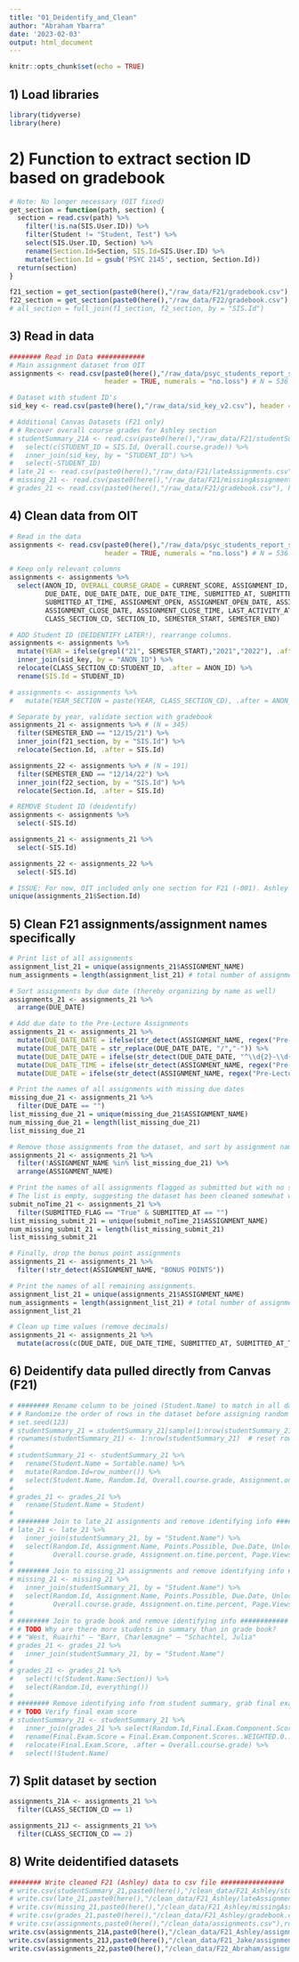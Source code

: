 ```yaml
---
title: "01_Deidentify_and_Clean"
author: "Abraham Ybarra"
date: '2023-02-03'
output: html_document
---
```


```r
knitr::opts_chunk$set(echo = TRUE)
```

## 1) Load libraries

```r
library(tidyverse)
library(here)
```

# 2) Function to extract section ID based on gradebook 

```r
# Note: No longer necessary (OIT fixed)
get_section = function(path, section) {
  section = read.csv(path) %>%
    filter(!is.na(SIS.User.ID)) %>%
    filter(Student != "Student, Test") %>%
    select(SIS.User.ID, Section) %>% 
    rename(Section.Id=Section, SIS.Id=SIS.User.ID) %>%
    mutate(Section.Id = gsub('PSYC 2145', section, Section.Id))
  return(section)
}

f21_section = get_section(paste0(here(),"/raw_data/F21/gradebook.csv"), 'F21') # N = 536
f22_section = get_section(paste0(here(),"/raw_data/F22/gradebook.csv"), 'F22') # N = 192
# all_section = full_join(f1_section, f2_section, by = "SIS.Id")
```

## 3) Read in data 

```r
######## Read in Data ############
# Main assignment dataset from OIT
assignments <- read.csv(paste0(here(),"/raw_data/psyc_students_report_split_v2.csv"), 
                        header = TRUE, numerals = "no.loss") # N = 536

# Dataset with student ID's
sid_key <- read.csv(paste0(here(),"/raw_data/sid_key_v2.csv"), header = TRUE)

# Additional Canvas Datasets (F21 only)
# # Recover overall course grades for Ashley section
# studentSummary_21A <- read.csv(paste0(here(),"/raw_data/F21/studentSummary.csv"), header = TRUE) %>%
#   select(c(STUDENT_ID = SIS.Id, Overall.course.grade)) %>%
#   inner_join(sid_key, by = "STUDENT_ID") %>% 
#   select(-STUDENT_ID)
# late_21 <- read.csv(paste0(here(),"/raw_data/F21/lateAssignments.csv"), header = TRUE)
# missing_21 <- read.csv(paste0(here(),"/raw_data/F21/missingAssignments.csv"), header = TRUE)
# grades_21 <- read.csv(paste0(here(),"/raw_data/F21/gradebook.csv"), header = TRUE) # N = 349
```



## 4) Clean data from OIT

```r
# Read in the data
assignments <- read.csv(paste0(here(),"/raw_data/psyc_students_report_split_v2.csv"), 
                        header = TRUE, numerals = "no.loss") # N = 536

# Keep only relevant columns
assignments <- assignments %>%
  select(ANON_ID, OVERALL_COURSE_GRADE = CURRENT_SCORE, ASSIGNMENT_ID, ASSIGNMENT_NAME, SUBMITTED_FLAG, SCORE, POINTS_POSSIBLE,
         DUE_DATE, DUE_DATE_DATE, DUE_DATE_TIME, SUBMITTED_AT, SUBMITTED_AT_DATE,
         SUBMITTED_AT_TIME, ASSIGNMENT_OPEN, ASSIGNMENT_OPEN_DATE, ASSIGNMENT_OPEN_TIME, ASSIGNMENT_CLOSE,
         ASSIGNMENT_CLOSE_DATE, ASSIGNMENT_CLOSE_TIME, LAST_ACTIVITY_AT, LAST_ACTIVITY_AT_DATE, LAST_ACTIVITY_AT_TIME,
         CLASS_SECTION_CD, SECTION_ID, SEMESTER_START, SEMESTER_END)

# ADD Student ID (DEIDENTIFY LATER!), rearrange columns.
assignments <- assignments %>%
  mutate(YEAR = ifelse(grepl("21", SEMESTER_START),"2021","2022"), .after = SEMESTER_END) %>%
  inner_join(sid_key, by = "ANON_ID") %>%
  relocate(CLASS_SECTION_CD:STUDENT_ID, .after = ANON_ID) %>%
  rename(SIS.Id = STUDENT_ID)

# assignments <- assignments %>%
#   mutate(YEAR_SECTION = paste(YEAR, CLASS_SECTION_CD), .after = ANON_ID) # Show year + section

# Separate by year, validate section with gradebook
assignments_21 <- assignments %>% # (N = 345)
  filter(SEMESTER_END == "12/15/21") %>%
  inner_join(f21_section, by = "SIS.Id") %>%
  relocate(Section.Id, .after = SIS.Id)

assignments_22 <- assignments %>% # (N = 191)
  filter(SEMESTER_END == "12/14/22") %>%
  inner_join(f22_section, by = "SIS.Id") %>%
  relocate(Section.Id, .after = SIS.Id)

# REMOVE Student ID (deidentify)
assignments <- assignments %>%
  select(-SIS.Id)

assignments_21 <- assignments_21 %>%
  select(-SIS.Id)

assignments_22 <- assignments_22 %>%
  select(-SIS.Id)

# ISSUE: For now, OIT included only one section for F21 (-001). Ashley's?
unique(assignments_21$Section.Id)
```

## 5) Clean F21 assignments/assignment names specifically

```r
# Print list of all assignments
assignment_list_21 = unique(assignments_21$ASSIGNMENT_NAME)
num_assignments = length(assignment_list_21) # total number of assignments (N = 108)

# Sort assignments by due date (thereby organizing by name as well)
assignments_21 <- assignments_21 %>%
  arrange(DUE_DATE)

# Add due date to the Pre-Lecture Assignments
assignments_21 <- assignments_21 %>%
  mutate(DUE_DATE_DATE = ifelse(str_detect(ASSIGNMENT_NAME, regex("Pre-Lecture", ignore_case = TRUE)), str_extract(ASSIGNMENT_NAME, "\\d{2}/\\d{2}"), DUE_DATE_DATE)) %>%
  mutate(DUE_DATE_DATE = str_replace(DUE_DATE_DATE, "/","-")) %>%
  mutate(DUE_DATE_DATE = ifelse(str_detect(DUE_DATE_DATE, "^\\d{2}-\\d{2}$"), paste0("2021-", DUE_DATE_DATE), DUE_DATE_DATE)) %>%
  mutate(DUE_DATE_TIME = ifelse(str_detect(ASSIGNMENT_NAME, regex("Pre-Lecture", ignore_case = TRUE)), "21:25:00", DUE_DATE_TIME)) %>%
  mutate(DUE_DATE = ifelse(str_detect(ASSIGNMENT_NAME, regex("Pre-Lecture", ignore_case = TRUE)), paste(DUE_DATE_DATE, DUE_DATE_TIME), DUE_DATE))

# Print the names of all assignments with missing due dates
missing_due_21 <- assignments_21 %>%
  filter(DUE_DATE == "")
list_missing_due_21 = unique(missing_due_21$ASSIGNMENT_NAME)
num_missing_due_21 = length(list_missing_due_21)
list_missing_due_21

# Remove those assignments from the dataset, and sort by assignment name
assignments_21 <- assignments_21 %>%
  filter(!ASSIGNMENT_NAME %in% list_missing_due_21) %>%
  arrange(ASSIGNMENT_NAME)

# Print the names of all assignments flagged as submitted but with no submission time.
# The list is empty, suggesting the dataset has been cleaned somewhat well.
submit_noTime_21 <- assignments_21 %>%
  filter(SUBMITTED_FLAG == "True" & SUBMITTED_AT == "")
list_missing_submit_21 = unique(submit_noTime_21$ASSIGNMENT_NAME)
num_missing_submit_21 = length(list_missing_submit_21)
list_missing_submit_21 

# Finally, drop the bonus point assignments
assignments_21 <- assignments_21 %>%
  filter(!str_detect(ASSIGNMENT_NAME, "BONUS POINTS"))

# Print the names of all remaining assignments.
assignment_list_21 = unique(assignments_21$ASSIGNMENT_NAME)
num_assignments = length(assignment_list_21) # total number of assignments (N = 108)
assignment_list_21

# Clean up time values (remove decimals)
assignments_21 <- assignments_21 %>%
  mutate(across(c(DUE_DATE, DUE_DATE_TIME, SUBMITTED_AT, SUBMITTED_AT_TIME), ~ str_remove(., "\\..*")))
```

## 6) Deidentify data pulled directly from Canvas (F21)

```r
# ######## Rename column to be joined (Student.Name) to match in all datasets ############
# # Randomize the order of rows in the dataset before assigning random id to remove possibility to identify
# set.seed(123)
# studentSummary_21 = studentSummary_21[sample(1:nrow(studentSummary_21)), ]
# rownames(studentSummary_21) <- 1:nrow(studentSummary_21)  # reset row index
# 
# studentSummary_21 <- studentSummary_21 %>%
#   rename(Student.Name = Sortable.name) %>%
#   mutate(Random.Id=row_number()) %>%
#   select(Student.Name, Random.Id, Overall.course.grade, Assignment.on.time.percent, Page.Views, Participations)
# 
# grades_21 <- grades_21 %>%
#   rename(Student.Name = Student)
# 
# ######## Join to late_21 assignments and remove identifying info ############
# late_21 <- late_21 %>%
#   inner_join(studentSummary_21, by = "Student.Name") %>%
#   select(Random.Id, Assignment.Name, Points.Possible, Due.Date, Unlocked.Date, Submitted.Date,
#          Overall.course.grade, Assignment.on.time.percent, Page.Views, Participations)
#   
# ######## Join to missing_21 assignments and remove identifying info ############
# missing_21 <- missing_21 %>%
#   inner_join(studentSummary_21, by = "Student.Name") %>%
#   select(Random.Id, Assignment.Name, Points.Possible, Due.Date, Unlocked.Date,
#          Overall.course.grade, Assignment.on.time.percent, Page.Views, Participations)
# 
# ######## Join to grade book and remove identifying info ############
# # TODO Why are there more students in summary than in grade book?
# # "West, Ruairhi" – "Barr, Charlemagne" – "Schachtel, Julia"
# grades_21 <- grades_21 %>%
#   inner_join(studentSummary_21, by = "Student.Name") 
# 
# grades_21 <- grades_21 %>%
#   select(!c(Student.Name:Section)) %>%
#   select(Random.Id, everything())
# 
# ######## Remove identifying info from student summary, grab final exam score ############
# # TODO Verify final exam score
# studentSummary_21 <- studentSummary_21 %>%
#   inner_join(grades_21 %>% select(Random.Id,Final.Exam.Component.Scores..WEIGHTED.0...IGNORE..Unposted.Current.Score), by = 'Random.Id') %>%
#   rename(Final.Exam.Score = Final.Exam.Component.Scores..WEIGHTED.0...IGNORE..Unposted.Current.Score) %>%
#   relocate(Final.Exam.Score, .after = Overall.course.grade) %>%
#   select(!Student.Name)
```

## 7) Split dataset by section

```r
assignments_21A <- assignments_21 %>%
  filter(CLASS_SECTION_CD == 1)

assignments_21J <- assignments_21 %>%
  filter(CLASS_SECTION_CD == 2)
```

## 8) Write deidentified datasets

```r
######## Write cleaned F21 (Ashley) data to csv file ################
# write.csv(studentSummary_21,paste0(here(),"/clean_data/F21_Ashley/studentSummary.csv"),row.names = FALSE)
# write.csv(late_21,paste0(here(),"/clean_data/F21_Ashley/lateAssignments.csv"),row.names = FALSE)
# write.csv(missing_21,paste0(here(),"/clean_data/F21_Ashley/missingAssignments.csv"),row.names = FALSE)
# write.csv(grades_21,paste0(here(),"/clean_data/F21_Ashley/gradebook.csv"),row.names = FALSE)
# write.csv(assignments,paste0(here(),"/clean_data/assignments.csv"),row.names = FALSE)
write.csv(assignments_21A,paste0(here(),"/clean_data/F21_Ashley/assignments.csv"),row.names = FALSE)
write.csv(assignments_21J,paste0(here(),"/clean_data/F21_Jake/assignments.csv"),row.names = FALSE)
write.csv(assignments_22,paste0(here(),"/clean_data/F22_Abraham/assignments.csv"),row.names = FALSE)
```







